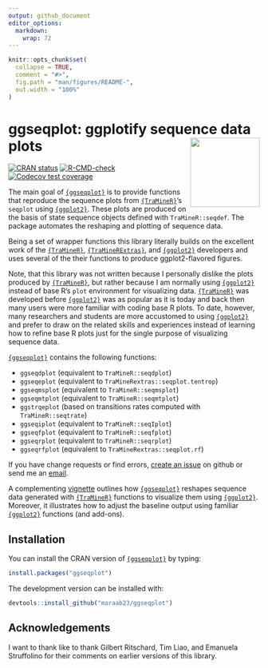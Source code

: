 ```yaml
---
output: github_document
editor_options: 
  markdown: 
    wrap: 72
---
```


<!-- README.md is generated from README.Rmd. Please edit that file -->

```r
knitr::opts_chunk$set(
  collapse = TRUE,
  comment = "#>",
  fig.path = "man/figures/README-",
  out.width = "100%"
)
```

# ggseqplot: ggplotify sequence data plots <img src="man/figures/logo.png" align="right" height="139"/>

<!-- badges: start -->

[![CRAN status](https://www.r-pkg.org/badges/version/ggseqplot)](https://cran.r-project.org/package=ggseqplot)
[![R-CMD-check](https://github.com/maraab23/ggseqplot/workflows/R-CMD-check/badge.svg)](https://github.com/maraab23/ggseqplot/actions)
[![Codecov test coverage](https://codecov.io/gh/maraab23/ggseqplot/branch/main/graph/badge.svg)](https://app.codecov.io/gh/maraab23/ggseqplot?branch=main)
<!-- badges: end -->

The main goal of [`{ggseqplot}`](https://maraab23.github.io/ggseqplot/) is to 
provide functions that reproduce the sequence plots from
[`{TraMineR}`](http://traminer.unige.ch){target="\_blank"}'s `seqplot`
using [`{ggplot2}`](https://ggplot2.tidyverse.org/){target="\_blank"}.
These plots are produced on the basis of state sequence objects defined with
`TraMineR::seqdef`. The package automates the reshaping and plotting of
sequence data.

Being a set of wrapper functions this library literally builds on the excellent 
work of the
[`{TraMineR}`](http://traminer.unige.ch){target="\_blank"},
[`{TraMineRExtras}`](http://traminer.unige.ch){target="\_blank"}, and
[`{ggplot2}`](https://ggplot2.tidyverse.org/){target="\_blank"}
developers and uses several of the their functions to produce
ggplot2-flavored figures.

Note, that this library was not written because I personally dislike the
plots produced by
[`{TraMineR}`](http://traminer.unige.ch){target="\_blank"}, but rather
because I am normally using
[`{ggplot2}`](https://ggplot2.tidyverse.org/){target="\_blank"} instead of
base R's `plot` environment for visualizing data.
[`{TraMineR}`](http://traminer.unige.ch){target="\_blank"} was developed before
[`{ggplot2}`](https://ggplot2.tidyverse.org/){target="\_blank"} was as popular 
as it is today and back then many users were more familiar with coding base R 
plots. To date, however, many researchers and students are more accustomed to 
using [`{ggplot2}`](https://ggplot2.tidyverse.org/){target="\_blank"} and
prefer to draw on the related skills and experiences instead of learning
how to refine base R plots just for the single purpose of visualizing
sequence data.


[`{ggseqplot}`](https://maraab23.github.io/ggseqplot/) contains the 
following functions:


-   `ggseqdplot` (equivalent to `TraMineR::seqdplot`)
-   `ggseqeplot` (equivalent to `TraMineRextras::seqplot.tentrop`)
-   `ggseqmsplot` (equivalent to `TraMineR::seqmsplot`)
-   `ggseqmtplot` (equivalent to `TraMineR::seqmtplot`)
-   `ggstrqeplot` (based on transitions rates computed with `TraMineR::seqtrate`)
-   `ggseqiplot` (equivalent to `TraMineR::seqIplot`)
-   `ggseqfplot` (equivalent to `TraMineR::seqfplot`)
-   `ggseqrplot` (equivalent to `TraMineR::seqrplot`)
-   `ggseqrfplot` (equivalent to `TraMineRextras::seqplot.rf`)


If you have change requests or find errors, [create an
issue](https://github.com/maraab23/ggseqplot/issues/new) on github or
send me an
[email](mailto:marcel.raab@ifb.uni-bamberg.de?subject=ggseqplot%3A%20feature%20request).


A complementing [vignette](https://maraab23.github.io/ggseqplot/articles/ggseqplot.html) outlines how [`{ggseqplot}`](https://maraab23.github.io/ggseqplot/) reshapes sequence data
generated with [`{TraMineR}`](http://traminer.unige.ch){target="\_blank"} functions to visualize them using
[`{ggplot2}`](https://ggplot2.tidyverse.org/){target="\_blank"}. Moreover, it 
illustrates how to adjust the baseline output using familiar
[`{ggplot2}`](https://ggplot2.tidyverse.org/){target="\_blank"}
functions (and add-ons).



## Installation

You can install the CRAN version of [`{ggseqplot}`](https://maraab23.github.io/ggseqplot/) by typing:

``` r
install.packages("ggseqplot")
```

The development version can be installed with:

``` r
devtools::install_github("maraab23/ggseqplot")
```

## Acknowledgements

I want to thank like to thank Gilbert Ritschard, Tim Liao, and Emanuela Struffolino for 
their comments on earlier versions of this library. 

